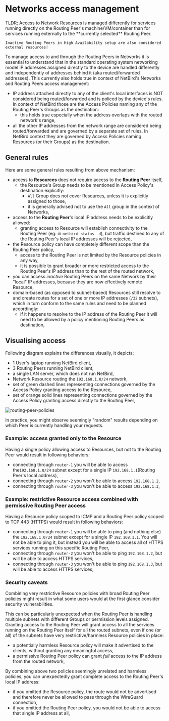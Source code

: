 # Networks access management

<Note>
    TLDR; Access to Network Resources is managed differently for services running directly
    on the Routing Peer's machine/VM/container than for services running 
    externally to the **currently selected** Routing Peer.

    Inactive Routing Peers in High Availability setup are also considered external resources!
</Note>

To manage access to and through the Routing Peers in Networks it is essential to understand that in the
standard operating system networking model IP addresses assigned directly to the device are handled differently and
independently of addresses behind it (aka routed/forwarded addresses).
This currently also holds true in context of NetBird's Networks and Routing Peers access management:

- IP address attached directly to any of the client's local interfaces is NOT considered being routed/forwarded
  and is policed by the device's rules. In context of NetBird those are the Access Policies naming any of
  the Routing Peer's Groups as the destination:
  - this holds true especially when the address overlaps with the routed network's range,
- all the other IP addresses from the network range are considered being routed/forwarded and are governed by a separate
  set of rules. In NetBird context they are governed by Access Policies naming Resources (or their Groups) as the
  destination.

## General rules

Here are some general rules resulting from above mechanism:

- access to **Resources** does not require access to the **Routing Peer** itself,
  - the Resource's Group needs to be mentioned in Access Policy's destination explicitly:
    - `All` Group does not cover Resources, unless it is explicitly assigned to those,
    - it is generally advised not to use the `All` group in the context of Networks,
- access to the **Routing Peer**'s local IP address needs to be explicitly allowed:
  - granting access to Resource will establish connectivity to the Routing Peer (eg: in `netbird status -d`), but
    traffic destined to any of the Routing Peer's local IP addresses will be rejected,
- the Resource policy can have completely different scope than the Routing Peer policy,
  - access to the Routing Peer is not limited by the Resource policies in any way,
  - it is possible to grant broader or more restricted access to the Routing Peer's IP address
    than to the rest of the routed network,
- you can access _inactive_ Routing Peers on the same Network by their "local" IP addresses, because they are now
  effectively remote Resource,
- domain-based (as opposed to subnet-based) Resources still resolve to and create routes for a set of one or
  more IP addresses (`/32` subnets), which in turn conform to the same rules and need to be planned accordingly:
  - if it happens to resolve to the IP address of the Routing Peer it will need to be allowed by a policy mentioning
    Routing Peers as destination,

## Visualising access

Following diagram explains the differences visually, it depicts:

- 1 User's laptop running NetBird client,
- 3 Routing Peers running NetBird client,
- a single LAN server, which does not run NetBird,
- Network Resource routing the `192.168.1.0/24` network,
- set of green dashed lines representing connections governed by the Access Policy
  granting access to the Resource,
- set of orange solid lines representing connections governed by the Access Policy
  granting access directly to the Routing Peer,

<p>
    <img src="/docs-static/img/how-to-guides/routing-peer-policies.drawio.png" alt="routing-peer-policies" className="imagewrapper-big"/>
</p>


In practice, you might observe seemingly "random" results depending on which Peer is
currently handling your requests.

### Example: access granted only to the Resource

Having a single policy allowing access to Resources, but not to the Routing Peer would result in following behaviors:

- connecting through `router-1` you will be able to access the`192.168.1.0/24` subnet
  except for a single IP `192.168.1.1`(Routing Peer's local address),
- connecting through `router-2` you won't be able to access `192.168.1.2`,
- connecting through `router-3` you won't be able to access `192.168.1.3`,

### Example: restrictive Resource access combined with permissive Routing Peer access

Having a Resource policy scoped to ICMP and a Routing Peer policy scoped to TCP 443 (HTTPS) would result in following
behaviors:

- connecting through `router-1` you will be able to ping (and nothing else) the `192.168.1.0/24` subnet
  except for a single IP `192.168.1.1`. You will not be able to ping it, but instead you will be able to
  access all of HTTPS services running on this specific Routing Peer,
- connecting through `router-2` you won't be able to ping `192.168.1.2`, but will be able to access HTTPS services,
- connecting through `router-3` you won't be able to ping `192.168.1.3`, but will be able to access HTTPS services,

### Security caveats

Combining very restrictive Resource policies with broad Routing Peer policies might result in what some users
would at the first glance consider security vulnerabilities.

This can be particularly unexpected when the Routing Peer is handling multiple subnets with different Groups or
permission levels assigned. Granting access to the Routing Peer will grant access to all the services running
on the Routing Peer itself for all the routed subnets, even if one (or all) of the subnets have very
restrictive/harmless Resource policies in place:

- a potentially harmless Resource policy will make it advertised to the clients, without granting any meaningful access,
- a permissive Routing Peer policy can grant _full_ access to the IP address from the routed network,

By combining above two policies seemingly unrelated and harmless policies,
you can unexpectedly grant complete access to the Routing Peer's local IP address:

- if you omitted the Resource policy, the route would not be advertised and therefore never be allowed to pass through
  the WireGuard connection,
- if you omitted the Routing Peer policy, you would not be able to access that single IP address at all,
